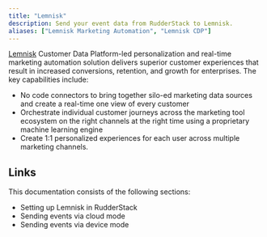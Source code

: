 ```yaml
---
title: "Lemnisk"
description: Send your event data from RudderStack to Lemnisk.
aliases: ["Lemnisk Marketing Automation", "Lemnisk CDP"]
---
```


[Lemnisk](https://www.lemnisk.co/) Customer Data Platform-led personalization and real-time marketing automation solution delivers superior customer experiences that result in increased conversions, retention, and growth for enterprises. The key capabilities include:
* No code connectors to bring together silo-ed marketing data sources and create a real-time one view of every customer
* Orchestrate individual customer journeys across the marketing tool ecosystem on the right channels at the right time using a proprietary machine learning engine
* Create 1:1 personalized experiences for each user across multiple marketing channels.

## Links

This documentation consists of the following sections:

- <Link to="/destinations/streaming-destinations/Lemnisk/setting-up-lemnisk/">Setting up Lemnisk in RudderStack</Link>
- <Link to="/destinations/streaming-destinations/Lemnisk/lemnisk-cloud-mode/">Sending events via cloud mode</Link>
- <Link to="/destinations/streaming-destinations/Lemnisk/lemnisk-device-mode/">Sending events via device mode</Link>